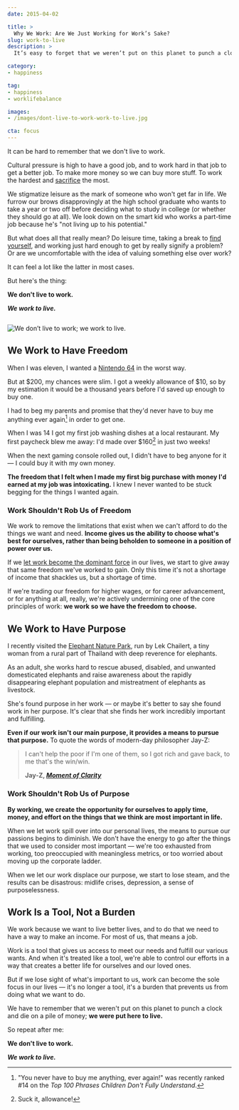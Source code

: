 ```yaml
---
date: 2015-04-02

title: >
  Why We Work: Are We Just Working for Work’s Sake?
slug: work-to-live
description: >
  It’s easy to forget that we weren’t put on this planet to punch a clock. Do you remember why you work a job in the first place?

category:
- happiness

tag:
- happiness
- worklifebalance

images:
- /images/dont-live-to-work-work-to-live.jpg

cta: focus
---
```



It can be hard to remember that we don't live to work.

Cultural pressure is high to have a good job, and to work hard in that job to
get a better job. To make more money so we can buy more stuff. To work the
hardest and [sacrifice][1] the most.

We stigmatize leisure as the mark of someone who won't get far in life. We
furrow our brows disapprovingly at the high school graduate who wants to take a
year or two off before deciding what to study in college (or whether they should
go at all). We look down on the smart kid who works a part-time job because he's
"not living up to his potential."

But what does all that really mean? Do leisure time, taking a break to [find
yourself][2], and working just hard enough to get by really signify a problem?
Or are we uncomfortable with the idea of valuing something else over work?

It can feel a lot like the latter in most cases.

But here's the thing:

**We don't live to work.**

**_We work to live._**

<Image caption="What are you working for?">

  ![We don’t live to work; we work to live.](images/dont-live-to-work-work-to-live.jpg)

</Image>

## We Work to Have Freedom

When I was eleven, I wanted a [Nintendo 64][3] in the worst way.

But at $200, my chances were slim. I got a weekly allowance of $10, so by my
estimation it would be a thousand years before I'd saved up enough to buy one.

I had to beg my parents and promise that they'd never have to buy me anything
ever again[^begging] in order to get one.

[^begging]:
    "You never have to buy me anything, ever again!" was recently ranked #14 on the _Top 100 Phrases Children Don't Fully Understand_.

When I was 14 I got my first job washing dishes at a local restaurant. My first
paycheck blew me away: I'd made over $160[^suckit] in just two weeks!

[^suckit]:
    Suck it, allowance!

When the next gaming console rolled out, I didn't have to beg anyone for it — I
could buy it with my own money.

**The freedom that I felt when I made my first big purchase with money I'd earned at my job was intoxicating.** I knew I never wanted to be stuck begging for the things I wanted again.

### Work Shouldn't Rob Us of Freedom

We work to remove the limitations that exist when we can't afford to do the things we want and need. **Income gives us the ability to choose what's best for ourselves, rather than being beholden to someone in a position of power over us.**

If we [let work become the dominant force][4] in our lives, we start to give
away that same freedom we've worked to gain. Only this time it's not a shortage
of income that shackles us, but a shortage of time.

If we're trading our freedom for higher wages, or for career advancement, or for
anything at all, really, we're actively undermining one of the core principles
of work: **we work so we have the freedom to choose.**

## We Work to Have Purpose

I recently visited the [Elephant Nature Park][5], run by Lek Chailert, a tiny
woman from a rural part of Thailand with deep reverence for elephants.

As an adult, she works hard to rescue abused, disabled, and unwanted
domesticated elephants and raise awareness about the rapidly disappearing
elephant population and mistreatment of elephants as livestock.

She's found purpose in her work — or maybe it's better to say she found work in
her purpose. It's clear that she finds her work incredibly important and
fulfilling.

**Even if our work isn't our main purpose, it provides a means to pursue that purpose.** To quote the words of modern-day philosopher Jay-Z:

> I can't help the poor if I'm one of them, so I got rich and gave back, to me
> that's the win/win.
>
> **Jay-Z, [_Moment of Clarity_][6]**

### Work Shouldn't Rob Us of Purpose

**By working, we create the opportunity for ourselves to apply time, money, and effort on the things that we think are most important in life.**

When we let work spill over into our personal lives, the means to pursue our
passions begins to diminish. We don't have the energy to go after the things
that we used to consider most important — we're too exhausted from working, too
preoccupied with meaningless metrics, or too worried about moving up the
corporate ladder.

When we let our work displace our purpose, we start to lose steam, and the
results can be disastrous: midlife crises, depression, a sense of
purposelessness.

## Work Is a Tool, Not a Burden

We work because we want to live better lives, and to do that we need to have a
way to make an income. For most of us, that means a job.

Work is a tool that gives us access to meet our needs and fulfill our various
wants. And when it's treated like a tool, we're able to control our efforts in a
way that creates a better life for ourselves and our loved ones.

But if we lose sight of what's important to us, work can become the sole focus
in our lives — it's no longer a tool, it's a burden that prevents us from doing
what we want to do.

We have to remember that we weren't put on this planet to punch a clock and die
on a pile of money; **we were put here to live.**

So repeat after me:

**We don't live to work.**

**_We work to live._**

[1]: /sacrifice
[2]: /growing-up-vs-growing-older
[3]: http://en.wikipedia.org/wiki/Nintendo_64
[4]: http://bit.ly/1OQ2Oe3
[5]: http://www.elephantnaturepark.org/
[6]: http://genius.com/9545/Jay-z-moment-of-clarity/Since-i-know-what-im-up-against-we-as-rappers-must-decide-whats-most-important-and-i-cant-help-the-poor-if-im-one-of-them-so-i-got-rich-and-gave-back-to-me-thats-the-win-win
